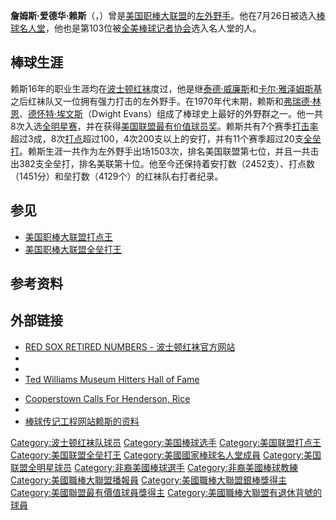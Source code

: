 {{Infobox MLB retired
|name=吉姆·赖斯
|native_name=Jim Rice
|image= Jim Rice 2009.jpg
|width= 250px
|position=[[左外野手|左外野手]]
|bats=右
|throws=右
|birthdate={{birth date and age|1953|3|8}}<br>{{city-state|安德森|南卡罗来纳州}}
|debutdate=8月19日
|debutyear={{MLBy|1974年}}
|debutteam=[[波士顿红袜|波士顿红袜]]
|finaldate=8月3日
|finalyear={{MLBy|1989年}}
|finalteam=[[波士顿红袜|波士顿红袜]]
|stat1label=[[打击率|打击率]]
|stat1value=.298
|stat2label=[[全垒打|全垒打]]
|stat2value=382
|stat3label=[[打点|打点]]
|stat3value=1,451
|teams=<nowiki></nowiki>
* [[波士顿红袜|波士顿红袜]] （{{MLBy|1974年}}－{{MLBy|1989年}}）
|highlights=<nowiki></nowiki>
* 8次入选[[美国职棒大联盟全明星赛|全明星赛]] （[[1977年美国职棒大联盟全明星赛|1977年]]，[[1978年美国职棒大联盟全明星赛|1978年]]，[[1979年美国职棒大联盟全明星赛|1979年]]，[[1980年美国职棒大联盟全明星赛|1980年]]，[[1983年美国职棒大联盟全明星赛|1983年]]，[[1984年美国职棒大联盟全明星赛|1984年]]，[[1985年美国职棒大联盟全明星赛|1985年]]，[[1986年美国职棒大联盟全明星赛|1986年]]）
* 2次获得[[美国职棒大联盟银棒奖|银棒奖]] （{{MLBy|1983年}}，{{MLBy|1984年}}）
* [[美国职棒大联盟最有价值球员奖|美国联盟MVP]] （1978年）
* [[波士顿红袜|波士顿红袜]]退役号码－14号
|hofdate={{MLBy|2009年}}
|hofvote=76.4%
}}
'''詹姆斯·爱德华·赖斯'''（{{lang-en|'''James Edward Rice'''}}，{{bd|1953年|3月8日|||Rice, Jim}}）曾是[[美国职棒大联盟|美国职棒大联盟]]的[[左外野手|左外野手]]。他在{{MLBy|2009年}}7月26日被选入[[棒球名人堂|棒球名人堂]]，他也是第103位被[[全美棒球记者协会|全美棒球记者协会]]选入名人堂的人。

==棒球生涯==
赖斯16年的职业生涯均在[[波士顿红袜|波士顿红袜]]度过，他是继[[泰德·威廉斯|泰德·威廉斯]]和[[卡尔·雅泽姆斯基|卡尔·雅泽姆斯基]]之后红袜队又一位拥有强力打击的左外野手。在1970年代末期，赖斯和[[弗瑞德·林恩|弗瑞德·林恩]]、[[德怀特·埃文斯|德怀特·埃文斯]]（Dwight Evans）组成了棒球史上最好的外野群之一。他一共8次入选[[美国职棒大联盟全明星赛|全明星赛]]，并在{{MLBy|1978年}}获得[[美国职棒大联盟最有价值球员奖|美国联盟最有价值球员奖]]。赖斯共有7个赛季[[打击率|打击率]]超过3成，8次[[打点|打点]]超过100，4次200支以上的安打，并有11个赛季超过20支[[全垒打|全垒打]]。赖斯生涯一共作为左外野手出场1503次，排名美国联盟第七位，并且一共击出382支全垒打，排名美联第十位。他至今还保持着安打数（2452支）、打点数（1451分）和垒打数（4129个）的红袜队右打者纪录。

==参见==
*[[美国职棒大联盟打点王|美国职棒大联盟打点王]]
*[[美国职棒大联盟全垒打王|美国职棒大联盟全垒打王]]

==参考资料==
{{reflist}}

== 外部链接 ==
* [http://boston.redsox.mlb.com/bos/history/retired_numbers.jsp RED SOX RETIRED NUMBERS - 波士顿红袜官方网站]{{Wayback|url=http://boston.redsox.mlb.com/bos/history/retired_numbers.jsp |date=20110903162611 }}
* {{cite news |last=Goldberg |first=Jeff |url=http://home.att.net/~yflanagan/baseball/ricehero.html |title=The Day Rice Made Contact |publisher=哈特福德新闻报 |date=1997-08-07 |accessdate=2007-02-28 |deadurl=yes |archiveurl=https://web.archive.org/web/20070428081511/http://home.att.net/~yflanagan/baseball/ricehero.html |archivedate=2007-04-28 }}
* {{cite news |last=Antonen |first=Mel |url=http://transcripts.usatoday.com/Chats/transcript.aspx?c=1006 |title=Baseball Hall of Fame Chat: Mel Antonen |publisher=今日美国 |date=2007-01-09 |accessdate=2007-03-01 |deadurl=yes |archiveurl=https://web.archive.org/web/20070116054727/http://transcripts.usatoday.com/Chats/transcript.aspx?c=1006 |archivedate=2007-01-16 }}
* [http://www.twmuseum.com/index.html Ted Williams Museum Hitters Hall of Fame]{{Wayback|url=http://www.twmuseum.com/index.html |date=20010219025024 }}
{{refend}}
* [http://voices.washingtonpost.com/baseball-insider/2009/01/cooperstown_calls_for_henderso.html?hpid=topnews Cooperstown Calls For Henderson, Rice] {{Wayback|url=http://voices.washingtonpost.com/baseball-insider/2009/01/cooperstown_calls_for_henderso.html?hpid=topnews |date=20210227035608 }}
*{{baseballstats|br=r/riceji01}}
*[https://web.archive.org/web/20111013023505/http://bioproj.sabr.org/bioproj.cfm?a=v&v=l&bid=1329&pid=11876 棒球传记工程网站赖斯的资料]

{{s-start-collapsible|header={{s-ach}}}}
{{succession box | title=[[美国职棒大联盟全垒打王|美国联盟全垒打王]] | before=[[克雷格·内特尔斯|克雷格·内特尔斯]] <br> [[雷吉·杰克逊|雷吉·杰克逊]]和[[戈尔曼·托马斯|戈尔曼·托马斯]] | years=1977年－1978年 <br> 1983年 | after= [[戈尔曼·托马斯|戈尔曼·托马斯]] <br> [[托尼·阿马斯|托尼·阿马斯]]}}
{{succession box | title=[[美国职棒大联盟打点王|美国联盟打点王]] | before=[[拉里·希斯尔|拉里·希斯尔]] <br> [[哈尔·麦克雷|哈尔·麦克雷]] | years=1978年 <br> 1983年 （和[[塞西尔·库珀|塞西尔·库珀]]共同获得）| after= [[唐·贝勒|唐·贝勒]] <br> [[托尼·阿马斯|托尼·阿马斯]]}}
{{succession box | before = [[罗德·卡鲁|罗德·卡鲁]] | title = [[美国职棒大联盟最有价值球员奖|美国联盟最有价值球员奖]] | years = 1978年 | after = [[唐·贝勒|唐·贝勒]]}}
{{end box}}
{{美國聯盟全壘打王}}
{{AL MVPs}}
{{Edgar Martínez Award}}
{{波士顿红袜}}
{{Red Sox Retired Numbers}}
{{美國棒球名人堂成員}}
{{Authority control}}

{{DEFAULTSORT:Rice, Jim}}
[[Category:波士顿红袜队球员|Category:波士顿红袜队球员]]
[[Category:美国棒球选手|Category:美国棒球选手]]
[[Category:美国联盟打点王|Category:美国联盟打点王]]
[[Category:美国联盟全垒打王|Category:美国联盟全垒打王]]
[[Category:美國國家棒球名人堂成員|Category:美國國家棒球名人堂成員]]
[[Category:美国联盟全明星球员|Category:美国联盟全明星球员]]
[[Category:非裔美國棒球選手|Category:非裔美國棒球選手]]
[[Category:非裔美國棒球教練|Category:非裔美國棒球教練]]
[[Category:美國職棒大聯盟播報員|Category:美國職棒大聯盟播報員]]
[[Category:美國職棒大聯盟銀棒獎得主|Category:美國職棒大聯盟銀棒獎得主]]
[[Category:美國聯盟最有價值球員獎得主|Category:美國聯盟最有價值球員獎得主]]
[[Category:美國職棒大聯盟有退休背號的球員|Category:美國職棒大聯盟有退休背號的球員]]